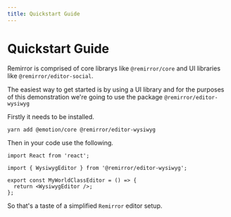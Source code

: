 ```yaml
---
title: Quickstart Guide
---
```


# Quickstart Guide

Remirror is comprised of core librarys like `@remirror/core` and UI libraries
like `@remirror/editor-social`.

The easiest way to get started is by using a UI library and for the purposes of
this demonstration we're going to use the package `@remirror/editor-wysiwyg`

Firstly it needs to be installed.

```bash
yarn add @emotion/core @remirror/editor-wysiwyg
```

Then in your code use the following.

```tsx
import React from 'react';

import { WysiwygEditor } from '@remirror/editor-wysiwyg';

export const MyWorldClassEditor = () => {
  return <WysiwygEditor />;
};
```

So that's a taste of a simplified `Remirror` editor setup.
